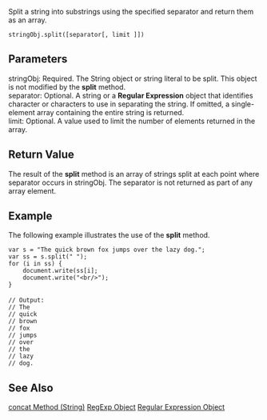 Split a string into substrings using the specified separator and return them as an array.

 stringObj.split([separator[, limit ]])
==Parameters==
; stringObj: Required. The String object or string literal to be split. This object is not modified by the '''split''' method.
; separator: Optional. A string or a '''Regular Expression''' object that identifies character or characters to use in separating the string. If omitted, a single-element array containing the entire string is returned.
; limit: Optional. A value used to limit the number of elements returned in the array.

==Return Value==
The result of the '''split''' method is an array of strings split at each point where separator occurs in stringObj. The separator is not returned as part of any array element.


==Example==
The following example illustrates the use of the '''split''' method.

 var s = "The quick brown fox jumps over the lazy dog.";
 var ss = s.split(" ");
 for (i in ss) {
     document.write(ss[i];
     document.write("&lt;br/&gt;");
 }
 
 // Output: 
 // The
 // quick
 // brown
 // fox
 // jumps
 // over
 // the
 // lazy
 // dog.

==See Also==

              

              

              

              
[[javascript/String/concat|concat Method (String)]]
[[javascript/RegExp|RegExp Object]]
[[javascript/regular expression|Regular Expression Object]]
